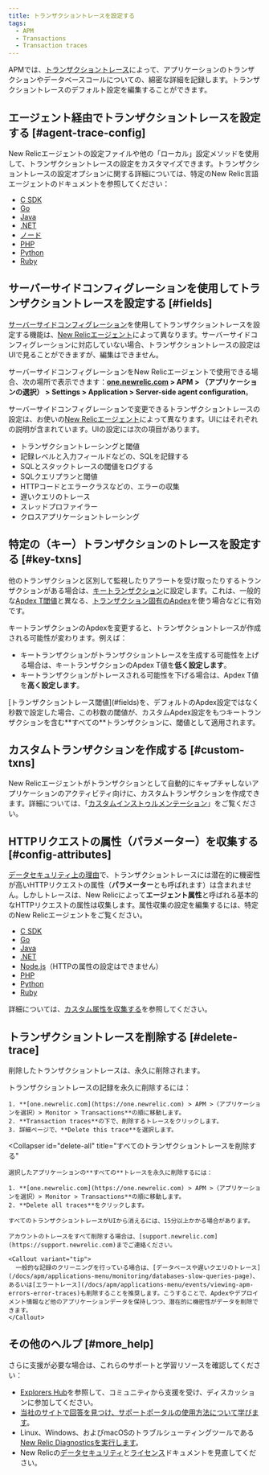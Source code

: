 ```yaml
---
title: トランザクショントレースを設定する
tags:
  - APM
  - Transactions
  - Transaction traces
---
```


APMでは、[トランザクショントレース](/docs/apm/transactions/transaction-traces/transaction-traces)によって、アプリケーションのトランザクションやデータベースコールについての、綿密な詳細を記録します。トランザクショントレースのデフォルト設定を編集することができます。

## エージェント経由でトランザクショントレースを設定する [#agent-trace-config]

New Relicエージェントの設定ファイルや他の「ローカル」設定メソッドを使用して、トランザクショントレースの設定をカスタマイズできます。トランザクショントレースの設定オプションに関する詳細については、特定のNew Relic言語エージェントのドキュメントを参照してください：

* [C SDK](/docs/agents/c-sdk/instrumentation/instrument-your-app-c-sdk#instrument-c-txn)
* [Go](/docs/agents/go-agent/instrumentation/go-agent-configuration#transaction-tracer)
* [Java](https://docs.newrelic.co.jp/docs/agents/java-agent/configuration/java-agent-configuration-config-file#h2-transaction-tracer)
* [.NET](/docs/agents/net-agent/installation-configuration/net-agent-configuration#transaction_tracer)
* [ノード](/docs/agents/nodejs-agent/installation-configuration/nodejs-agent-configuration#tx_tracer_config)
* [PHP](/docs/agents/php-agent/configuration/php-agent-configuration#inivar-tt-settings)
* [Python](/docs/agents/python-agent/installation-configuration/python-agent-configuration#txn-tracer-settings)
* [Ruby](/docs/agents/ruby-agent/installation-configuration/ruby-agent-configuration#transaction_tracer)

## サーバーサイドコンフィグレーションを使用してトランザクショントレースを設定する [#fields]

[サーバーサイドコンフィグレーション](/docs/agents/manage-apm-agents/configuration/server-side-agent-configuration)を使用してトランザクショントレースを設定する機能は、[New Relicエージェント](#agent-trace-config)によって異なります。サーバーサイドコンフィグレーションに対応していない場合、トランザクショントレースの設定はUIで見ることができますが、編集はできません。

サーバーサイドコンフィグレーションをNew Relicエージェントで使用できる場合、次の場所で表示できます：**[one.newrelic.com](https://one.newrelic.com) > APM > （アプリケーションの選択） > Settings > Application > Server-side agent configuration**。

サーバーサイドコンフィグレーションで変更できるトランザクショントレースの設定は、お使いの[New Relicエージェント](#agent-trace-config)によって異なります。UIにはそれぞれの説明が含まれています。UIの設定には次の項目があります。

* トランザクショントレーシングと閾値
* 記録レベルと入力フィールドなどの、SQLを記録する
* SQLとスタックトレースの閾値をログする
* SQLクエリプランと閾値
* HTTPコードとエラークラスなどの、エラーの収集
* 遅いクエリのトレース
* スレッドプロファイラー
* クロスアプリケーショントレーシング

## 特定の（キー）トランザクションのトレースを設定する [#key-txns]

他のトランザクションと区別して監視したりアラートを受け取ったりするトランザクションがある場合は、[キートランザクション](/docs/apm/transactions/key-transactions/key-transactions-tracking-important-transactions-or-events)に設定します。これは、一般的な[Apdex T閾値](/docs/apm/new-relic-apm/apdex/apdex-measuring-user-satisfaction#what-is)と異なる、[トランザクション固有のApdex](/docs/apm/new-relic-apm/apdex/change-your-apdex-settings#key-transaction)を使う場合などに有効です。

キートランザクションのApdexを変更すると、トランザクショントレースが作成される可能性が変わります。例えば：

* キートランザクションがトランザクショントレースを生成する可能性を上げる場合は、キートランザクションのApdex T値を**低く設定します**。
* キートランザクションがトレースされる可能性を下げる場合は、Apdex T値を**高く設定します**。

<Callout variant="important">
  [トランザクショントレース閾値](#fields)を、デフォルトのApdex設定ではなく秒数で設定した場合、この秒数の閾値が、カスタムApdex設定をもつキートランザクションを含む**すべての**トランザクションに、閾値として適用されます。
</Callout>

## カスタムトランザクションを作成する [#custom-txns]

New Relicエージェントがトランザクションとして自動的にキャプチャしないアプリケーションのアクティビティ向けに、カスタムトランザクションを作成できます。詳細については、「[カスタムインストゥルメンテーション](/docs/agents/manage-apm-agents/agent-data/custom-instrumentation)」をご覧ください。

## HTTPリクエストの属性（パラメーター）を収集する [#config-attributes]

[データセキュリティ上の理由](/docs/apm/transactions/transaction-traces/security-options-transaction-traces)で、トランザクショントレースには潜在的に機密性が高いHTTPリクエストの属性（**パラメーター**とも呼ばれます）は含まれません。しかしトレースは、New Relicによって**エージェント属性**と呼ばれる基本的なHTTPリクエストの属性は収集します。属性収集の設定を編集するには、特定のNew Relicエージェントをご覧ください。

* [C SDK](/docs/agents/c-sdk/instrumentation/use-default-or-custom-attributes-c-sdk)
* [Go](/docs/agents/go-agent/instrumentation/go-agent-attributes)
* [Java](/docs/agents/java-agent/attributes/java-agent-attributes)
* [.NET](/docs/agents/net-agent/attributes/net-agent-attributes)
* [Node.js](/docs/agents/nodejs-agent/installation-configuration/nodejs-agent-configuration#params)（HTTPの属性の設定はできません）
* [PHP](/docs/agents/php-agent/attributes/php-agent-attributes)
* [Python](/docs/agents/python-agent/attributes/python-agent-attributes)
* [Ruby](/docs/agents/ruby-agent/attributes/ruby-agent-attributes)

詳細については、[カスタム属性を収集する](/docs/agents/manage-apm-agents/agent-data/collect-custom-attributes)を参照してください。

## トランザクショントレースを削除する [#delete-trace]

削除したトランザクショントレースは、永久に削除されます。

<CollapserGroup>
  <Collapser
    id="delete-trace"
    title="単一のトランザクショントレースを削除する"
  >
    トランザクショントレースの記録を永久に削除するには：

    1. **[one.newrelic.com](https://one.newrelic.com) > APM >（アプリケーションを選択）> Monitor > Transactions**の順に移動します。
    2. **Transaction traces**の下で、削除するトレースをクリックします。
    3. 詳細ページで、**Delete this trace**を選択します。
  </Collapser>

  <Collapser
    id="delete-all"
    title="すべてのトランザクショントレースを削除する"
  >
    選択したアプリケーションの**すべての**トレースを永久に削除するには：

    1. **[one.newrelic.com](https://one.newrelic.com) > APM >（アプリケーションを選択）> Monitor > Transactions**の順に移動します。
    2. **Delete all traces**をクリックします。

    すべてのトランザクショントレースがUIから消えるには、15分以上かかる場合があります。

    アカウントのトレースをすべて削除する場合は、[support.newrelic.com](https://support.newrelic.com)までご連絡ください。

    <Callout variant="tip">
      一般的な記録のクリーニングを行っている場合は、[データベースや遅いクエリのトレース](/docs/apm/applications-menu/monitoring/databases-slow-queries-page)、あるいは[エラートレース](/docs/apm/applications-menu/events/viewing-apm-errors-error-traces)も削除することを推奨します。こうすることで、Apdexやデプロイメント情報など他のアプリケーションデータを保持しつつ、潜在的に機密性がデータを削除できます。
    </Callout>
  </Collapser>
</CollapserGroup>

## その他のヘルプ [#more_help]

さらに支援が必要な場合は、これらのサポートと学習リソースを確認してください：

* [Explorers Hub](https://discuss.newrelic.com/)を参照して、コミュニティから支援を受け、ディスカッションに参加してください。
* [当社のサイトで回答を見つけ、サポートポータルの使用方法について学びます](/docs/using-new-relic/welcome-new-relic/get-started/find-help-use-support-portal)。
* Linux、Windows、およびmacOSのトラブルシューティングツールである[New Relic Diagnosticsを実行します](/docs/using-new-relic/cross-product-functions/troubleshooting/new-relic-diagnostics)。
* New Relicの[データセキュリティ](/docs/security)と[ライセンス](/docs/licenses)ドキュメントを見直してください。
